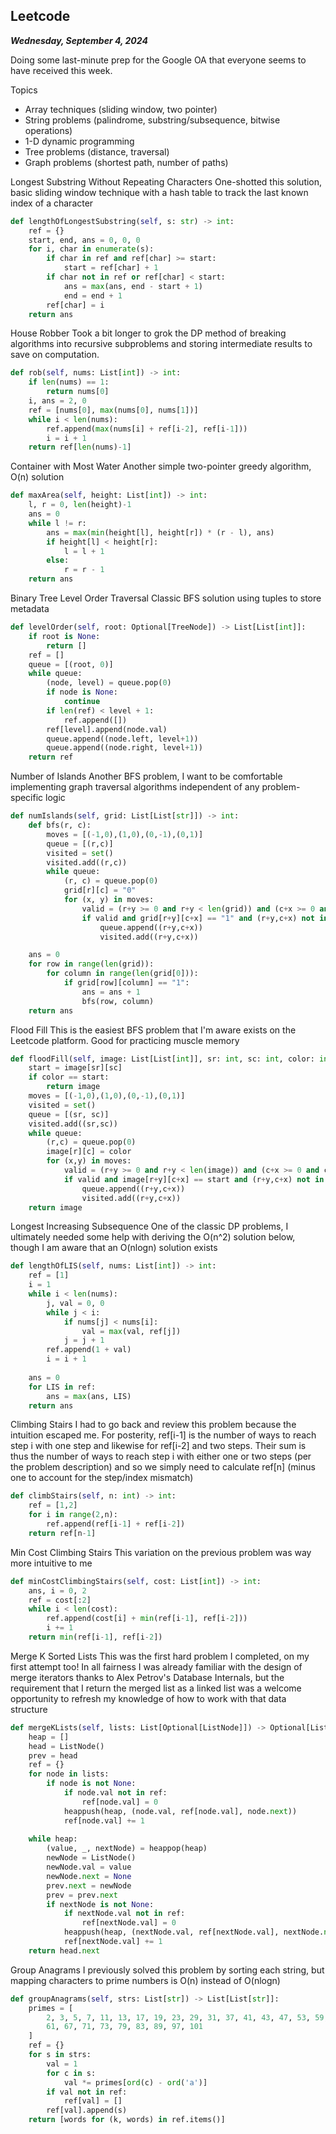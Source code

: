 
## Leetcode

***Wednesday, September 4, 2024***

Doing some last-minute prep for the Google OA that everyone seems to have 
received this week.

Topics
- Array techniques (sliding window, two pointer)
- String problems (palindrome, substring/subsequence, bitwise operations)
- 1-D dynamic programming
- Tree problems (distance, traversal)
- Graph problems (shortest path, number of paths)

<Link to="https://leetcode.com/problems/longest-substring-without-repeating-characters/">Longest Substring Without Repeating Characters</Link>  
One-shotted this solution, basic sliding window technique with a hash table to
track the last known index of a character

```python
def lengthOfLongestSubstring(self, s: str) -> int:
    ref = {}
    start, end, ans = 0, 0, 0
    for i, char in enumerate(s):
        if char in ref and ref[char] >= start:
            start = ref[char] + 1
        if char not in ref or ref[char] < start:
            ans = max(ans, end - start + 1)
            end = end + 1
        ref[char] = i
    return ans
```

<Link to="https://leetcode.com/problems/house-robber/">House Robber</Link>  
Took a bit longer to grok the DP method of breaking algorithms into recursive
subproblems and storing intermediate results to save on computation.

```python
def rob(self, nums: List[int]) -> int:
    if len(nums) == 1:
        return nums[0]
    i, ans = 2, 0
    ref = [nums[0], max(nums[0], nums[1])]
    while i < len(nums):
        ref.append(max(nums[i] + ref[i-2], ref[i-1]))
        i = i + 1      
    return ref[len(nums)-1]
```

<Link to="">Container with Most Water</Link>  
Another simple two-pointer greedy algorithm, O(n) solution

```python
def maxArea(self, height: List[int]) -> int:
    l, r = 0, len(height)-1
    ans = 0
    while l != r:
        ans = max(min(height[l], height[r]) * (r - l), ans)
        if height[l] < height[r]:
            l = l + 1
        else:
            r = r - 1
    return ans
```

<Link
  to="https://leetcode.com/problems/binary-tree-level-order-traversal/">Binary
  Tree Level Order Traversal</Link>  
Classic BFS solution using tuples to store metadata

```python
def levelOrder(self, root: Optional[TreeNode]) -> List[List[int]]:
    if root is None:
        return []
    ref = []
    queue = [(root, 0)]
    while queue:
        (node, level) = queue.pop(0)
        if node is None:
            continue
        if len(ref) < level + 1:
            ref.append([])
        ref[level].append(node.val)
        queue.append((node.left, level+1))
        queue.append((node.right, level+1))
    return ref
```

<Link to="https://leetcode.com/problems/number-of-islands/">Number of
  Islands</Link>  
Another BFS problem, I want to be comfortable implementing graph traversal
algorithms independent of any problem-specific logic

```python
def numIslands(self, grid: List[List[str]]) -> int:
    def bfs(r, c):
        moves = [(-1,0),(1,0),(0,-1),(0,1)]
        queue = [(r,c)]
        visited = set()
        visited.add((r,c))
        while queue:
            (r, c) = queue.pop(0)
            grid[r][c] = "0"
            for (x, y) in moves:
                valid = (r+y >= 0 and r+y < len(grid)) and (c+x >= 0 and c+x < len(grid[0]))
                if valid and grid[r+y][c+x] == "1" and (r+y,c+x) not in visited:
                    queue.append((r+y,c+x))
                    visited.add((r+y,c+x))

    ans = 0
    for row in range(len(grid)):
        for column in range(len(grid[0])):
            if grid[row][column] == "1":
                ans = ans + 1
                bfs(row, column)
    return ans
```

<Link to="https://leetcode.com/problems/flood-fill/">Flood Fill</Link>  
This is the easiest BFS problem that I'm aware exists on the Leetcode platform.
Good for practicing muscle memory

```python
def floodFill(self, image: List[List[int]], sr: int, sc: int, color: int) -> List[List[int]]:
    start = image[sr][sc]
    if color == start:
        return image
    moves = [(-1,0),(1,0),(0,-1),(0,1)]
    visited = set()
    queue = [(sr, sc)]
    visited.add((sr,sc))
    while queue:
        (r,c) = queue.pop(0)
        image[r][c] = color
        for (x,y) in moves:
            valid = (r+y >= 0 and r+y < len(image)) and (c+x >= 0 and c+x < len(image[0]))
            if valid and image[r+y][c+x] == start and (r+y,c+x) not in visited:
                queue.append((r+y,c+x))
                visited.add((r+y,c+x))
    return image
```

<Link
  to="https://leetcode.com/problems/longest-increasing-subsequence/">Longest
  Increasing Subsequence</Link>  
One of the classic DP problems, I ultimately needed some help with deriving the
O(n^2) solution below, though I am aware that an O(nlogn) solution exists

```python
def lengthOfLIS(self, nums: List[int]) -> int:
    ref = [1]
    i = 1
    while i < len(nums):
        j, val = 0, 0
        while j < i:
            if nums[j] < nums[i]:
                val = max(val, ref[j])
            j = j + 1
        ref.append(1 + val)
        i = i + 1
        
    ans = 0
    for LIS in ref:
        ans = max(ans, LIS)
    return ans
```

<Link to="https://leetcode.com/problems/climbing-stairs/">Climbing Stairs</Link>  
I had to go back and review this problem because the intuition escaped me. For
posterity, ref[i-1] is the number of ways to reach step i with one step and 
likewise for ref[i-2] and two steps. Their sum is thus the number of ways to
reach step i with either one or two steps (per the problem description) and so
we simply need to calculate ref[n] (minus one to account for the step/index
mismatch)

```python
def climbStairs(self, n: int) -> int:
    ref = [1,2]
    for i in range(2,n):
        ref.append(ref[i-1] + ref[i-2])
    return ref[n-1]
```

<Link to="https://leetcode.com/problems/min-cost-climbing-stairs/">Min Cost
Climbing Stairs</Link>  
This variation on the previous problem was way more intuitive to me  

```python
def minCostClimbingStairs(self, cost: List[int]) -> int:
    ans, i = 0, 2
    ref = cost[:2]
    while i < len(cost):
        ref.append(cost[i] + min(ref[i-1], ref[i-2]))
        i += 1
    return min(ref[i-1], ref[i-2])
```
<Link to="https://leetcode.com/problems/merge-k-sorted-lists/">Merge K Sorted
Lists</Link>    
This was the first hard problem I completed, on my first attempt too! In all
fairness I was already familiar with the design of merge iterators thanks to
Alex Petrov's <Link to="https://www.databass.dev/">Database Internals</Link>,
but the requirement that I return the merged list as a linked list was a welcome
opportunity to refresh my knowledge of how to work with that data structure

```python
def mergeKLists(self, lists: List[Optional[ListNode]]) -> Optional[ListNode]:
    heap = []
    head = ListNode()
    prev = head
    ref = {}
    for node in lists:
        if node is not None:
            if node.val not in ref:
                ref[node.val] = 0
            heappush(heap, (node.val, ref[node.val], node.next))
            ref[node.val] += 1
    
    while heap:
        (value, _, nextNode) = heappop(heap)
        newNode = ListNode()
        newNode.val = value
        newNode.next = None
        prev.next = newNode
        prev = prev.next
        if nextNode is not None:
            if nextNode.val not in ref:
                ref[nextNode.val] = 0
            heappush(heap, (nextNode.val, ref[nextNode.val], nextNode.next))
            ref[nextNode.val] += 1
    return head.next
```

<Link to="https://leetcode.com/problems/group-anagrams/">Group Anagrams</Link>  
I previously solved this problem by sorting each string, but mapping characters
to prime numbers is O(n) instead of O(nlogn)

```python
def groupAnagrams(self, strs: List[str]) -> List[List[str]]:
    primes = [
        2, 3, 5, 7, 11, 13, 17, 19, 23, 29, 31, 37, 41, 43, 47, 53, 59,
        61, 67, 71, 73, 79, 83, 89, 97, 101
    ]
    ref = {}
    for s in strs:
        val = 1
        for c in s:
            val *= primes[ord(c) - ord('a')]
        if val not in ref:
            ref[val] = []
        ref[val].append(s)
    return [words for (k, words) in ref.items()]
```

